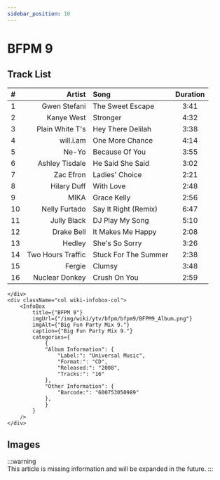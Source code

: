 ```yaml
---
sidebar_position: 10
---
```



# BFPM 9

<div className="row wiki-parent">
    <div className="col wiki-content-col">

## Track List  

| #  | Artist                          | Song                                      | Duration |
|:---|--------------------------------:|:------------------------------------------|:--------:|
| 1  | Gwen Stefani                     | The Sweet Escape                         | 3:41     |
| 2  | Kanye West                       | Stronger                                 | 4:32     |
| 3  | Plain White T's                  | Hey There Delilah                        | 3:38     |
| 4  | will.i.am                        | One More Chance                          | 4:14     |
| 5  | Ne-Yo                            | Because Of You                           | 3:55     |
| 6  | Ashley Tisdale                   | He Said She Said                         | 3:02     |
| 7  | Zac Efron                        | Ladies' Choice                           | 2:21     |
| 8  | Hilary Duff                      | With Love                                | 2:48     |
| 9  | MIKA                             | Grace Kelly                              | 2:56     |
| 10 | Nelly Furtado                    | Say It Right (Remix)                     | 6:47     |
| 11 | Jully Black                      | DJ Play My Song                          | 5:10     |
| 12 | Drake Bell                       | It Makes Me Happy                        | 2:08     |
| 13 | Hedley                           | She's So Sorry                           | 3:26     |
| 14 | Two Hours Traffic                | Stuck For The Summer                     | 2:38     |
| 15 | Fergie                           | Clumsy                                   | 3:48     |
| 16 | Nuclear Donkey                   | Crush On You                             | 2:59     |

    </div>
    <div className="col wiki-infobox-col">
        <InfoBox 
            title={"BFPM 9"}
            imgUrl={"/img/wiki/ytv/bfpm/bfpm9/BFPM9_Album.png"}
            imgAlt={"Big Fun Party Mix 9."}
            caption={"Big Fun Party Mix 9."}
            categories={
                {
                "Album Information": {
                    "Label:": "Universal Music",
                    "Format:": "CD",
                    "Released:": "2008",
                    "Tracks:": "16"
                },
                "Other Information": {
                    "Barcode:": "600753050989"
                },
                }
            }
        />
    </div>
</div>

## Images
:::warning	
This article is missing information and will be expanded in the future. 
:::